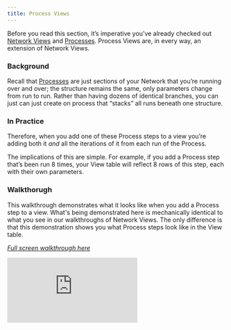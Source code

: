 ```yaml
---
title: Process Views
---
```

Before you read this section, it’s imperative you’ve already checked out [Network Views]( https://docs.artemisplatform.com/CustomFields) and [Processes]( https://docs.artemisplatform.com/PlaceableProcesses). Process Views are, in every way, an extension of Network Views. 

### Background

Recall that [Processes](https://docs.artemisplatform.com/PlaceableProcesses) are just sections of your Network that you’re running over and over; the structure remains the same, only parameters change from run to run. Rather than having dozens of identical branches, you can just can just create on process that “stacks” all runs beneath one structure. 

### In Practice

Therefore, when you add one of these Process steps to a view you’re adding both it *and* all the iterations of it from each run of the Process.

The implications of this are simple. For example, if you add a Process step that’s been run 8 times, your View table will reflect 8 rows of this step, each with their own parameters.

### Walkthorugh

This walkthrough demonstrates what it looks like when you add a Process step to a view. What's being demonstrated here is mechanically identical to what you see in our walkthroughs of Network Views. The only difference is that this demonstration shows you what Process steps look like in the View table.

*[Full screen walkthrough here](https://app.supademo.com/demo/F9TPFtFKe-vu5iCHmnOLm)*

<iframe src="https://app.supademo.com/embed/F9TPFtFKe-vu5iCHmnOLm" frameborder="0" webkitallowfullscreen="true" mozallowfullscreen="true" allowfullscreen style={{"width":"719px","height":"500px","border":"none"}}></iframe>
